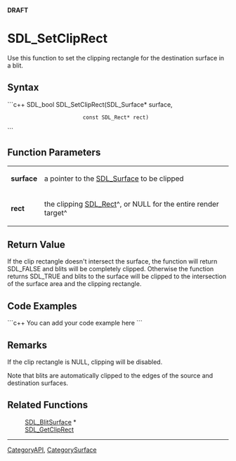 <!-- pragma section-numbers off -->
<!-- pragma disable-camelcase -->
'''DRAFT'''

= SDL_SetClipRect =
Use this function to set the clipping rectangle for the destination surface in a blit.


== Syntax ==
```c++
SDL_bool SDL_SetClipRect(SDL_Surface*    surface,
                         const SDL_Rect* rect)
```

== Function Parameters ==
{|
|'''surface'''
|a pointer to the [[SDL_Surface]] to be clipped
|-
|'''rect'''
|the clipping [[SDL_Rect]]^, or NULL for the entire render target^
|}

== Return Value ==
If the clip rectangle doesn't intersect the surface, the function will return SDL_FALSE and blits will be completely clipped. Otherwise the function returns SDL_TRUE and blits to the surface will be clipped to the intersection of the surface area and the clipping rectangle.

== Code Examples ==
```c++
You can add your code example here
```

== Remarks ==
If the clip rectangle is NULL, clipping will be disabled. 

Note that blits are automatically clipped to the edges of the source and destination surfaces.

== Related Functions ==
:[[SDL_BlitSurface]] *
:[[SDL_GetClipRect]]

----
[[CategoryAPI]], [[CategorySurface]]
